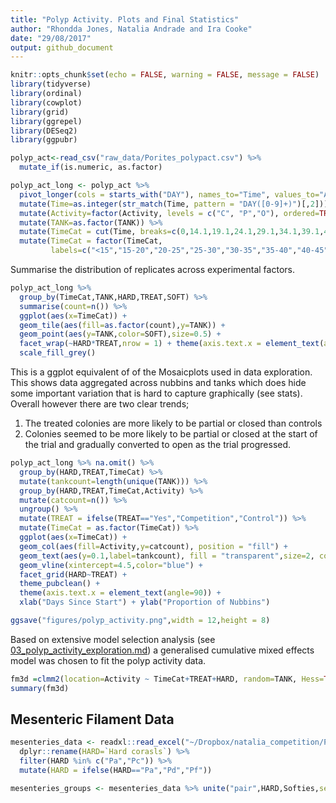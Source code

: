 ```yaml
---
title: "Polyp Activity. Plots and Final Statistics"
author: "Rhondda Jones, Natalia Andrade and Ira Cooke"
date: "29/08/2017"
output: github_document
---
```


```r
knitr::opts_chunk$set(echo = FALSE, warning = FALSE, message = FALSE)
library(tidyverse)
library(ordinal)
library(cowplot)
library(grid)
library(ggrepel)
library(DESeq2)
library(ggpubr)
```

```r
polyp_act<-read_csv("raw_data/Porites_polypact.csv") %>% 
  mutate_if(is.numeric, as.factor)

polyp_act_long <- polyp_act %>% 
  pivot_longer(cols = starts_with("DAY"), names_to="Time", values_to="Activity") %>% 
  mutate(Time=as.integer(str_match(Time, pattern = "DAY([0-9]+)")[,2])) %>% 
  mutate(Activity=factor(Activity, levels = c("C", "P","O"), ordered=TRUE)) %>% 
  mutate(TANK=as.factor(TANK)) %>% 
  mutate(TimeCat = cut(Time, breaks=c(0,14.1,19.1,24.1,29.1,34.1,39.1,44.1,49.1,54.1,60))) %>% 
  mutate(TimeCat = factor(TimeCat,
         labels=c("<15","15-20","20-25","25-30","30-35","35-40","40-45","45-50","50-55","55-60")))
```

Summarise the distribution of replicates across experimental factors.

```r
polyp_act_long %>% 
  group_by(TimeCat,TANK,HARD,TREAT,SOFT) %>% 
  summarise(count=n()) %>% 
  ggplot(aes(x=TimeCat)) + 
  geom_tile(aes(fill=as.factor(count),y=TANK)) +
  geom_point(aes(y=TANK,color=SOFT),size=0.5) +
  facet_wrap(~HARD*TREAT,nrow = 1) + theme(axis.text.x = element_text(angle=90)) + 
  scale_fill_grey()
```


This is a ggplot equivalent of of the Mosaicplots used in data exploration. This shows data aggregated across nubbins and tanks which does hide some important variation that is hard to capture graphically (see stats).  Overall however there are two clear trends;

1. The treated colonies are more likely to be partial or closed than controls
2. Colonies seemed to be more likely to be partial or closed at the start of the trial and gradually converted to open as the trial progressed.

```r
polyp_act_long %>% na.omit() %>% 
  group_by(HARD,TREAT,TimeCat) %>%   
  mutate(tankcount=length(unique(TANK))) %>% 
  group_by(HARD,TREAT,TimeCat,Activity) %>% 
  mutate(catcount=n()) %>% 
  ungroup() %>% 
  mutate(TREAT = ifelse(TREAT=="Yes","Competition","Control")) %>% 
  mutate(TimeCat = as.factor(TimeCat)) %>% 
  ggplot(aes(x=TimeCat)) + 
  geom_col(aes(fill=Activity,y=catcount), position = "fill") +
  geom_text(aes(y=0.1,label=tankcount), fill = "transparent",size=2, color="grey40") +
  geom_vline(xintercept=4.5,color="blue") +
  facet_grid(HARD~TREAT) + 
  theme_pubclean() +
  theme(axis.text.x = element_text(angle=90)) + 
  xlab("Days Since Start") + ylab("Proportion of Nubbins")
```


```r
ggsave("figures/polyp_activity.png",width = 12,height = 8)
```


Based on extensive model selection analysis (see [03_polyp_activity_exploration.md](03_polyp_activity_exploration.md)) a generalised cumulative mixed effects model was chosen to fit the polyp activity data. 


```r
fm3d =clmm2(location=Activity ~ TimeCat+TREAT+HARD, random=TANK, Hess=TRUE,  data=polyp_act_long)
summary(fm3d)
```

## Mesenteric Filament Data

```r
mesenteries_data <- readxl::read_excel("~/Dropbox/natalia_competition/Porites_competition/Mesentries Obsv_Bothcorals.xlsx") %>%
  dplyr::rename(HARD=`Hard corasls`) %>% 
  filter(HARD %in% c("Pa","Pc")) %>% 
  mutate(HARD = ifelse(HARD=="Pa","Pd","Pf"))

mesenteries_groups <- mesenteries_data %>% unite("pair",HARD,Softies,sep="") %>% pull(pair) %>% unique()
```


